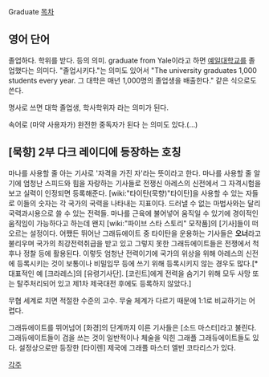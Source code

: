 Graduate
[[목차]]
== 영어 단어 ==
졸업하다. 학위를 받다. 등의 의미. graduate from Yale이라고 하면 [[예일]]대학교를 졸업했다는 의미다. "졸업시키다."는 의미도 있어서 "The university graduates 1,000 students every year. 그 대학은 매년 1,000명의 졸업생을 배출한다." 같은 식으로도 쓴다.

명사로 쓰면 대학 졸업생, 학사학위자 라는 의미가 된다.

속어로 (마약 사용자가) 완전한 중독자가 된다 는 의미도 있다.(…)

== [묵향] 2부 다크 레이디에 등장하는 호칭 ==

마나를 사용할 줄 아는 기사로 '자격을 가진 자'라는 뜻이라고 한다.
마나를 사용할 줄 알기에 엄청난 스피드와 힘을 자랑하는 기사들로 전쟁신 아레스의 신전에서 그 자격시험을 보고 실력이 인정되면 등록해준다.
[wiki:"타이탄(묵향)"타이탄]을 사용할 수 있는 자들로 이들의 숫자는 각 국가의 국력을 나타내는 지표이다. 드러낼 수 없는 마법사와는 달리 국력과시용으로 쓸 수 있는 전력들.
마나를 근육에 불어넣어 움직일 수 있기에 경이적인 움직임이 가능하다고 하는데 왠지 [wiki:"파이브 스타 스토리" 모작품]의 [기사]들이 떠오르는 설정이다. 어쨌든 뛰어난 그래듀에이트 중 타이탄을 운용하는 기사들은 '''오너'''라고 불리우며 국가의 최강전력취급을 받고 있고 그렇지 못한 그래듀에이트들은 전쟁에서 척후나 정찰 등에 활용된다.
이렇듯 엄청난 전력이기에 국가의 위상을 위해 아레스의 신전에 등록시키는 것이 보통이나 비밀임무 등에 쓰기 위해 등록시키지 않는 경우도 많다.[* 대표적인 예 [크라레스]의 [유령기사단]. [코린트]에게 전력을 숨기기 위해 모두 사망 또는 탈주처리되어 있고 제1차 제국대전 후에도 등록하지 않았다.]

무협 세계로 치면 적절한 수준의 고수. 무술 체계가 다르기 때문에 1:1로 비교하기는 어렵다.

그래듀에이트를 뛰어넘어 [화경]의 단계까지 이른 기사들은 [소드 마스터]라고 불린다. 그래듀에이트들이 검을 쓰는 것이 일반적이나 체술을 익힌 그래플 그래듀에이트들도 있다. 설정상으로만 등장한 [타이렌] 제국에 그래플 마스터 엘빈 코타리스가 있다.

[[각주]]
